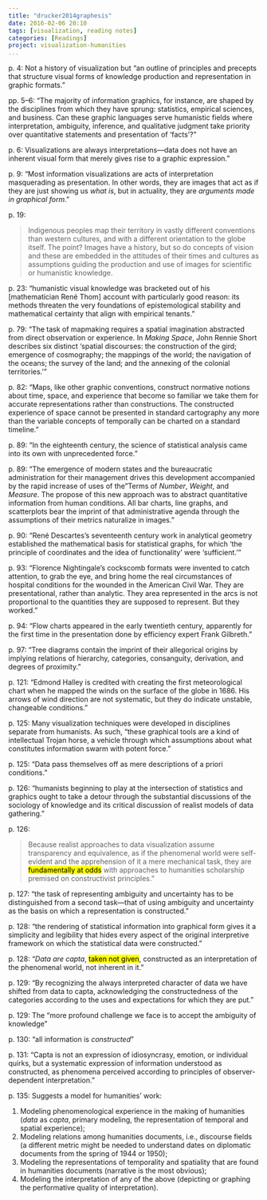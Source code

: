 ```yaml
---
title: "drucker2014graphesis"
date: 2016-02-06 20:10
tags: [visualization, reading notes]
categories: [Readings] 
project: visualization-humanities
...
```


p. 4: Not a history of visualization but "an outline of principles and precepts 
that structure visual forms of knowledge production and representation in 
graphic formats."

pp. 5--6: "The majority of information graphics, for instance, are shaped by 
the disciplines from which they have sprung: statistics, empirical sciences, 
and business. Can these graphic languages serve humanistic fields where 
interpretation, ambiguity, inference, and qualitative judgment take priority 
over quantitative statements and presentation of 'facts'?"

p. 6: Visualizations are always interpretations---data does not have an 
inherent visual form that merely gives rise to a graphic expression."

p. 9: "Most information visualizations are acts of interpretation masquerading 
as presentation. In other words, they are images that act as if they are just 
showing us *what is*, but in actuality, they are *arguments made in graphical 
form*."

p. 19: 

> Indigenous peoples map their territory in vastly different conventions than 
> western cultures, and with a different orientation to the globe itself. The 
> point? Images have a history, but so do concepts of vision and these are 
> embedded in the attitudes of their times and cultures as assumptions guiding 
> the production and use of images for scientific or humanistic knowledge.

p. 23: "humanistic visual knowledge was bracketed out of his [mathematician 
René Thom] account with particularly good reason: its methods threaten the 
very foundations of epistemological stability and mathematical certainty that 
align with empirical tenants."

p. 79: "The task of mapmaking requires a spatial imagination abstracted from 
direct observation or experience. In *Making Space*, John Rennie Short 
describes six distinct 'spatial discourses: the construction of the gird; 
emergence of cosmography; the mappings of the world; the navigation of the 
oceans; the survey of the land; and the annexing of the colonial territories.'"

p. 82: "Maps, like other graphic conventions, construct normative notions 
about time, space, and experience that become so familiar we take them for 
accurate representations rather than constructions. The constructed experience 
of space cannot be presented in standard cartography any more than the variable 
concepts of temporally can be charted on a standard timeline."

p. 89: "In the eighteenth century, the science of statistical analysis came 
into its own with unprecedented force."

p. 89: "The emergence of modern states and the bureaucratic administration for 
their management drives this development accompanied by the rapid increase of 
uses of the "Terms of *Number*, *Weight*, and *Measure*. The propose of this 
new approach was to abstract quantitative information from human conditions. 
All bar charts, line graphs, and scatterplots bear the imprint of that 
administrative agenda through the assumptions of their metrics naturalize in 
images."

p. 90: "René Descartes's seventeenth century work in analytical geometry 
established the mathematical basis for statistical graphs, for which 'the 
principle of coordinates and the idea of functionality' were 'sufficient.'"

p. 93: "Florence Nightingale's cockscomb formats were invented to catch 
attention, to grab the eye, and bring home the real circumstances of hospital 
conditions for the wounded in the American Civil War. They are presentational, 
rather than analytic. They area represented in the arcs is not proportional to 
the quantities they are supposed to represent. But they worked."

p. 94: "Flow charts appeared in the early twentieth century, apparently for 
the first time in the presentation done by efficiency expert Frank Gilbreth."

p. 97: "Tree diagrams contain the imprint of their allegorical origins by 
implying relations of hierarchy, categories, consanguity, derivation, and 
degrees of proximity."

p. 121: "Edmond Halley is credited with creating the first meteorological chart 
when he mapped the winds on the surface of the globe in 1686. His arrows of 
wind direction are not systematic, but they do indicate unstable, changeable 
conditions."

p. 125: Many visualization techniques were developed in disciplines separate 
from humanists. As such, "these graphical tools are a kind of intellectual 
Trojan horse, a vehicle through which assumptions about what constitutes 
information swarm with potent force."

p. 125: "Data pass themselves off as mere descriptions of a priori 
conditions."

p. 126: "humanists beginning to play at the intersection of statistics and 
graphics ought to take a detour through the substantial discussions of the 
sociology of knowledge and its critical discussion of realist models of data 
gathering."

p. 126: 

> Because realist approaches to data visualization assume transparency and 
> equivalence, as if the phenomenal world were self-evident and the 
> apprehension of it a mere mechanical task, they are <mark>fundamentally at 
> odds</mark> with approaches to humanities scholarship premised on 
> constructivist principles."

p. 127: "the task of representing ambiguity and uncertainty has to be 
distinguished from a second task---that of using ambiguity and uncertainty as 
the basis on which a representation is constructed."

p. 128: "the rendering of statistical information into graphical form gives it 
a simplicity and legibility that hides every aspect of the original 
interpretive framework on which the statistical data were constructed."

p. 128: "*Data are capta*, <mark>taken not given</mark>, constructed as an 
interpretation of the phenomenal world, not inherent in it."

p. 129: "By recognizing the always interpreted character of data we have 
shifted from data to capta, acknowledging the constructedness of the 
categories according to the uses and expectations for which they are put."

p. 129: The "more profound challenge we face is to accept the ambiguity of 
knowledge"

p. 130: "all information is *constructed*"

p. 131: "Capta is not an expression of idiosyncrasy, emotion, or individual 
quirks, but a systematic expression of information understood as constructed, 
as phenomena perceived according to principles of observer-dependent 
interpretation."

p. 135: Suggests a model for humanities' work:

  1. Modeling phenomenological experience in the making of humanities (*data* 
     as *capta*, primary modeling, the representation of temporal and spatial 
     experience);
  2. Modeling relations among humanities documents, i.e., discourse fields (a 
     different metric might be needed to understand dates on diplomatic 
     documents from the spring of 1944 or 1950);
  3. Modeling the representations of temporality and spatiality that are found 
     in humanities documents (narrative is the most obvious);
  4. Modeling the interpretation of any of the above (depicting or graphing 
     the performative quality of interpretation).
